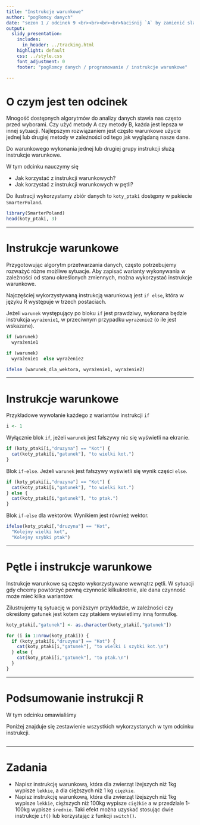 ```yaml
---
title: "Instrukcje warunkowe"
author: "pogRomcy danych"
date: "sezon 1 / odcinek 9 <br><br><br><br>Naciśnij `A` by zamienić slajdy na ciągły tekst. <br> Naciśnij `T` by wyświetlić spis treści."
output:
  slidy_presentation:
    includes:
      in_header: ../tracking.html
    highlight: default
    css: ../style.css
    font_adjustment: 0
    footer: "pogRomcy danych / programowanie / instrukcje warunkowe"

---
```


# O czym jest ten odcinek

Mnogość dostępnych algorytmów do analizy danych stawia nas często przed wyborami. Czy użyć metody A czy metody B, każda jest lepsza w innej sytuacji. Najlepszym rozwiązaniem jest często warunkowe użycie jednej lub drugiej metody w zależności od tego jak wyglądaną nasze dane.

Do warunkowego wykonania jednej lub drugiej grupy instrukcji służą instrukcje warunkowe.

W tym odcinku nauczymy się

- Jak korzystać z instrukcji warunkowych?
- Jak korzystać z instrukcji warunkowych w pętli?

Do ilustracji wykorzystamy zbiór danych to `koty_ptaki` dostępny w pakiecie `SmarterPoland`.

```r
library(SmarterPoland)
head(koty_ptaki, 3)
```

---

# Instrukcje warunkowe

Przygotowując algorytm przetwarzania danych, często potrzebujemy rozważyć różne możliwe sytuacje.
Aby zapisać warianty wykonywania w zależności od stanu określonych zmiennych, można wykorzystać instrukcje warunkowe.

Najczęściej wykorzystywaną instrukcją warunkową jest `if else`, która w języku R występuje w trzech postaciach.

Jeżeli `warunek` występujący po bloku `if` jest prawdziwy, wykonana będzie instrukcja `wyrażenie1`, w przeciwnym przypadku `wyrażenie2` (o ile jest wskazane).

```r
if (warunek) 
  wyrażenie1

if (warunek) 
  wyrażenie1  else wyrażenie2

ifelse (warunek_dla_wektora, wyrażenie1, wyrażenie2) 
```

---

# Instrukcje warunkowe

Przykładowe wywołanie każdego z wariantów instrukcji `if`

```r
i <- 1
```

Wyłącznie blok `if`, jeżeli `warunek` jest fałszywy nic się wyświetli na ekranie.

```r
if (koty_ptaki[i,"druzyna"] == "Kot") {
  cat(koty_ptaki[i,"gatunek"], "to wielki kot.")
}
```

Blok `if-else`. Jeżeli `warunek` jest fałszywy wyświetli się wynik części `else`.

```r
if (koty_ptaki[i,"druzyna"] == "Kot") {
  cat(koty_ptaki[i,"gatunek"], "to wielki kot.")
} else {
  cat(koty_ptaki[i,"gatunek"], "to ptak.")
}
```

Blok `if-else` dla wektorów. Wynikiem jest również wektor.

```r
ifelse(koty_ptaki[,"druzyna"] == "Kot",
  "Kolejny wielki kot",
  "Kolejny szybki ptak")
```

---

# Pętle i instrukcje warunkowe

Instrukcje warunkowe są często wykorzystywane wewnątrz pętli. W sytuacji gdy chcemy powtórzyć pewną czynność kilkukrotnie, ale dana czynność może mieć kilka wariantów.

Zilustrujemy tą sytuację w poniższym przykładzie,
w zależności czy określony gatunek jest kotem czy ptakiem wyświetlimy inną formułkę.


```r
koty_ptaki[,"gatunek"] <- as.character(koty_ptaki[,"gatunek"])

for (i in 1:nrow(koty_ptaki)) {
  if (koty_ptaki[i,"druzyna"] == "Kot") {
    cat(koty_ptaki[i,"gatunek"], "to wielki i szybki kot.\n")
  } else {
    cat(koty_ptaki[i,"gatunek"], "to ptak.\n")
  }
}
```

---

# Podsumowanie instrukcji R

W tym odcinku omawialiśmy 


Poniżej znajduje się zestawienie wszystkich wykorzystanych w tym odcinku instrukcji.

```r
```

---

# Zadania

* Napisz instrukcję warunkową, która dla zwierząt lżejszych niż 1kg wypisze `lekkie`, a dla cięższych niż 1 kg `ciężkie`.
* Napisz instrukcję warunkową, która dla zwierząt lżejszych niż 1kg wypisze `lekkie`, cięższych niż 100kg wypisze `ciężkie` a w przedziale 1-100kg wypisze `średnie`. Taki efekt można uzyskać stosując dwie instrukcje `if()` lub korzystając z funkcji `switch()`.


